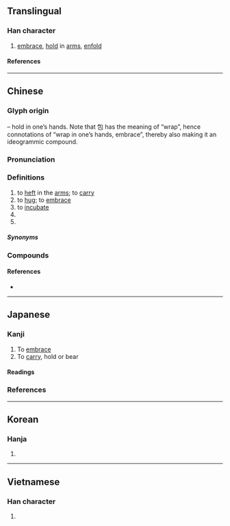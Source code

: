 {{also|抔}}
{{character info}}
{{character info|0x2F8B5}}
==Translingual==
{{stroke order|strokes=8}}
{{ja-forms|抱|抱|抱}}

===Han character===
{{Han char|rn=64|rad=手|as=05|sn=8|four=57012|canj=QPRU|ids=⿰扌包}}

# [[embrace]], [[hold]] in [[arm]]s, [[enfold]]

====References====
{{Han ref|kx=0423.080|dkj=11917|dj=0771.070|hdz=31856.040|uh=62B1|ud=25265|bh=A9EA|bd=43498}}
{{Han ref|uh=2F8B5}}

----

==Chinese==
{{zh-forms}}

===Glyph origin===
{{Han etyl}}
{{Han compound|手|t1=扌|包|ls=psc|c1=s|c2=p}} – hold in one’s hands. Note that 包 has the meaning of “wrap”, hence connotations of “wrap in one’s hands, embrace”, thereby also making it an ideogrammic compound.

===Pronunciation===
{{zh-pron
|m=bào
|m-s=bao4
|c=pou5,bou6,paau1
|c_note=bou6 - equivalent to {{zh-l|*菢}}; paau1 - equivalent to {{zh-l|*拋}}
|h=pfs=phau;gd=pau4
|md=
|mn=qz:phǒ͘/tw,xm,zz:phō/qz:phǒ/qz:phǎu/tw,xm,zz:phāu/qz:pǎu/xm,zz:pāu
|mn_note=phǒ͘/phō - literary; phǒ/phǎu/phāu/pǎu/pāu - vernacular; pō - unknown dialect{{attention|nan}}
|mn-t=po6
|w=3bau
|mc=y
|oc=y
|ma=y
|cat=v,cl,pn
}}

===Definitions===
{{zh-hanzi}}

# to [[heft]] in the [[arms]]; to [[carry]]
# to [[hug]]; to [[embrace]]
# to [[incubate]]
# {{zh-classifier|[[thing]]s held or encircled with both [[arm]]s (books, hay, firewood, trees, etc.)}}
# {{surname|zh}}

=====Synonyms=====
{{zh-dial|摟}}

===Compounds===
{{zh-der|擁抱|抱怨|抱歉|抱負|懷抱|抱有|抱抱|抱持|環抱|緊抱|合抱|抱拳|摟抱|萬分抱歉|不抱幻想|臨急抱佛腳|臨時抱佛腳|偎抱|初歸新抱落地孩兒|合抱之木，生於毫末|圍抱|平時不燒香，臨時抱佛腳|平時不燒香，急來抱佛腳|心抱|心抱仔|懷抱兒|急時抱佛腳|急來抱佛腳|打抱不平|投懷送抱|撫抱|抱不平|抱佛腳|抱養|抱怨|抱廈|抱團兒|抱團兒思維|抱大腿|抱頭|抱頭痛哭|抱頭鼠竄|抱委屈|抱娃娃|抱定|抱屈|抱恙|抱恨|抱恨終天|抱愧|抱憾|抱成一團|抱打不平|抱抱團|抱抱裝|抱摔|抱有幻想|抱枕|抱柱|抱殘守缺|抱犢崮|抱疚|抱病|抱病工作|抱窩|抱粗腿|抱罪|抱腳|抱腳兒|抱腰|抱薪救火|抱蛋|抱身兒|抱雞婆|攔腰抱住|拱抱|推襟送抱|新抱|水抱|琵琶別抱|蜘蛛抱蛋|襟抱|防抱死系統|抱笙|抱龍}}

====References====
* {{thcwd|3956}}

{{zh-cat|Beginning}}

----

==Japanese==
{{ja-kanji forms-IVS
|vs1=01
|vs2=03
|col-vs1=aj
|col-vs2=hdmj
|pic-vs1=U62b1-kyu.svg
|ref={{R:Kanjipedia|0006351800}}
}}

===Kanji===
{{ja-kanji|grade=c|rs=手05}}

# To [[embrace]]
# To [[carry]], hold or bear

====Readings====
{{ja-readings
|goon=ぼう
|kanon=ほう
|kun=いだ-く, かか-える, だ-く
|nanori=もち
}}

===References===
<references/>

----

==Korean==

===Hanja===
{{ko-hanja|안다|안을|포}}

# {{rfdef|ko|sort=手05}}

----

==Vietnamese==

===Han character===
{{vi-readings|reading=bão|rs=手05}}

# {{rfdef|vi|sort=手05}}